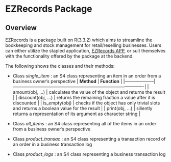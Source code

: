 # **EZRecords Package**



## Overview
EZRecords is a package built on R(3.3.2) which aims to streamline the bookkeeping and stock management for retail/reselling businesses. Users can either utilize the stapled application, [EZRecords APP](https://samantheluidatascience.shinyapps.io/EZRecords_App_Demo/), or suit themselves with the functionality offered by the package at the backend.

The following shows the classes and their methods:

* Class *single_item* : an S4 class representing an item in an order from a business owner's perspective
    | __Method__         | __Function__                                                                           |
    |--------------------|----------------------------------------------------------------------------------------|
    | amount(obj, ...)   | calculates the value of the object and returns the result                              |
    | discount(obj, ...) | returns the remaining fraction a value after it is discounted                          |
    | is_empty(obj)      | checks if the object has only trivial slots and returns a boolean value for the result |
    | print(obj, ...)    | siliently returns a representation of its argument as character string                 |


* Class *all_items* : an S4 class representing all of the items in an order from a business owner's perspective
* Class *product_transac* : an S4 class representing a transaction record of an order in a business transaction log
* Class *product_logs* : an S4 class representing a business transaction log

